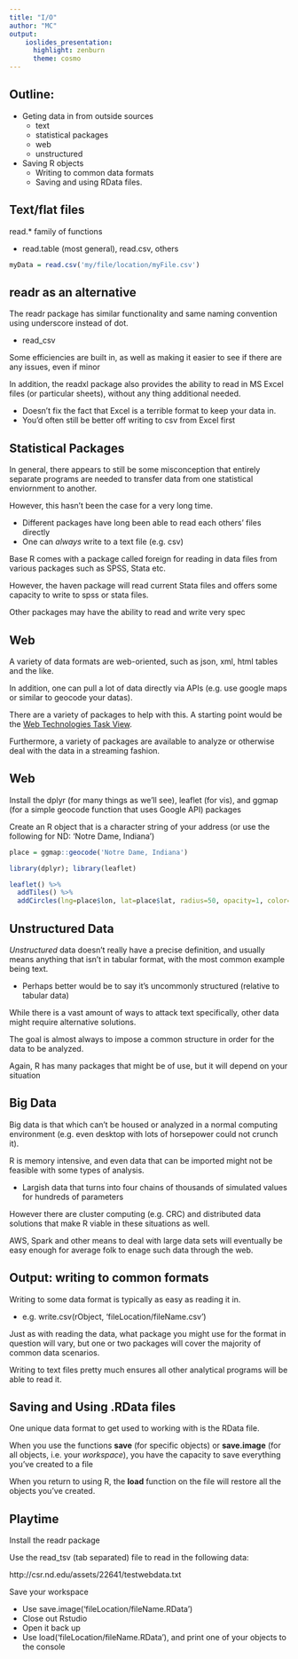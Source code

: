 ```yaml
---
title: "I/O"
author: "MC"
output:   
    ioslides_presentation:
      highlight: zenburn
      theme: cosmo
---
```


## Outline:

- Geting data in from outside sources
  - text
  - statistical packages
  - web
  - unstructured

- Saving R objects
  - Writing to common data formats
  - Saving and using RData files.


## Text/flat files
read.* family of functions

- read.table (most general), read.csv, others

```r
myData = read.csv('my/file/location/myFile.csv')
```


## readr as an alternative
The readr package has similar functionality and same naming convention using underscore instead of dot.

- read_csv

Some efficiencies are built in, as well as making it easier to see if there are any issues, even if minor


In addition, the readxl package also provides the ability to read in MS Excel files (or particular sheets), without any thing additional needed.

- Doesn't fix the fact that Excel is a terrible format to keep your data in.
- You'd often still be better off writing to csv from Excel first



## Statistical Packages

In general, there appears to still be some misconception that entirely separate programs are needed to transfer data from one statistical enviornment to another.

However, this hasn't been the case for a very long time.

- Different packages have long been able to read each others' files directly
- One can *always* write to a text file (e.g. csv)

Base R comes with a package called foreign for reading in data files from various packages such as SPSS, Stata etc.

However, the haven package will read current Stata files and offers some capacity to write to spss or stata files.

Other packages may have the ability to read and write very spec



## Web

A variety of data formats are web-oriented, such as json, xml, html tables and the like.

In addition, one can pull a lot of data directly via APIs (e.g. use google maps or similar to geocode your datas).

There are a variety of packages to help with this.  A starting point would be the [Web Technologies Task View](https://cran.r-project.org/web/views/WebTechnologies.html).

Furthermore, a variety of packages are available to analyze or otherwise deal with the data in a streaming fashion.

## Web

Install the dplyr (for many things as we'll see), leaflet (for vis), and ggmap (for a simple geocode function that uses Google API) packages

Create an R object that is a character string of your address (or use the following for ND: 'Notre Dame, Indiana')


```r
place = ggmap::geocode('Notre Dame, Indiana')

library(dplyr); library(leaflet)

leaflet() %>% 
  addTiles() %>% 
  addCircles(lng=place$lon, lat=place$lat, radius=50, opacity=1, color='firebrick', fillColor = 'darkred', fillOpacity = 1)
```



## Unstructured Data
*Unstructured* data doesn't really have a precise definition, and usually means anything that isn't in tabular format, with the most common example being text.

- Perhaps better would be to say it's uncommonly structured (relative to tabular data)

While there is a vast amount of ways to attack text specifically, other data might require alternative solutions.

The goal is almost always to impose a common structure in order for the data to be analyzed.

Again, R has many packages that might be of use, but it will depend on your situation


## Big Data

Big data is that which can't be housed or analyzed in a normal computing environment (e.g. even desktop with lots of horsepower could not crunch it).

R is memory intensive, and even data that can be imported might not be feasible with some types of analysis.

- Largish data that turns into four chains of thousands of simulated values for hundreds of parameters

However there are cluster computing (e.g. CRC) and distributed data solutions that make R viable in these situations as well.

AWS, Spark and other means to deal with large data sets will eventually be easy enough for average folk to enage such data through the web.



## Output: writing to common formats
Writing to some data format is typically as easy as reading it in.

- e.g. write.csv(rObject, 'fileLocation/fileName.csv')

Just as with reading the data, what package you might use for the format in question will vary, but one or two packages will cover the majority of common data scenarios.

Writing to text files pretty much ensures all other analytical programs will be able to read it.



## Saving and Using .RData files

One unique data format to get used to working with is the RData file.

When you use the functions **save** (for specific objects) or **save.image** (for all objects, i.e. your *workspace*), you have the capacity to save everything you've created to a file

When you return to using R, the **load** function on the file will restore all the objects you've created.


## Playtime

Install the readr package

Use the read_tsv (tab separated) file to read in the following data:

http://csr.nd.edu/assets/22641/testwebdata.txt


Save your workspace

- Use save.image('fileLocation/fileName.RData')
- Close out Rstudio
- Open it back up
- Use load('fileLocation/fileName.RData'), and print one of your objects to the console